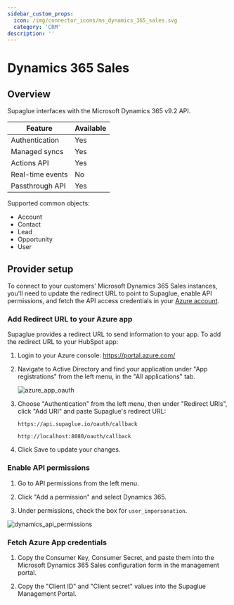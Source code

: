 ```yaml
---
sidebar_custom_props:
  icon: /img/connector_icons/ms_dynamics_365_sales.svg
  category: 'CRM'
description: ''
---
```


# Dynamics 365 Sales

## Overview

Supaglue interfaces with the Microsoft Dynamics 365 v9.2 API.

| Feature                            | Available |
| ---------------------------------- | --------- |
| Authentication                     | Yes       |
| Managed syncs                      | Yes       |
| Actions API                        | Yes       |
| Real-time events                   | No        |
| Passthrough API                    | Yes       |

Supported common objects:

- Account
- Contact
- Lead
- Opportunity
- User

## Provider setup


To connect to your customers' Microsoft Dynamics 365 Sales instances, you'll need to update the redirect URL to point to Supaglue, enable API permissions, and fetch the API access credentials in your [Azure account](https://portal.azure.com/).

### Add Redirect URL to your Azure app

Supaglue provides a redirect URL to send information to your app. To add the redirect URL to your HubSpot app:

1. Login to your Azure console: <https://portal.azure.com/>
1. Navigate to Active Directory and find your application under "App registrations" from the left menu, in the "All applications" tab.

    <BrowserWindow url="https://portal.azure.com/#view/Microsoft_AAD_RegisteredApps/ApplicationMenuBlade/~/Overview/appId/6bf0afcb-7896-45d4-b6ad-b42655b4c321/isMSAApp~/false">

    ![azure_app_oauth](/img/azure_app_oauth.png 'azure app oauth')

    </BrowserWindow>

1. Choose "Authentication" from the left menu, then under "Redirect URIs", click "Add URI" and paste Supaglue's redirect URL:

    <Tabs>
    <TabItem value="supaglue-cloud" label="Supaglue Cloud" default>

    `https://api.supaglue.io/oauth/callback`

    </TabItem>
    <TabItem value="localhost" label="Localhost">

    `http://localhost:8080/oauth/callback`

    </TabItem>
    </Tabs>

1. Click Save to update your changes.

### Enable API permissions

1. Go to API permissions from the left menu.

1. Click "Add a permission" and select Dynamics 365.

1. Under permissions, check the box for `user_impersonation`.

  <BrowserWindow url="https://portal.azure.com/#view/Microsoft_AAD_RegisteredApps/ApplicationMenuBlade/~/CallAnAPI/appId/9a0ed275-1fd4-4099-b809-a2030f4f4e07/isMSAApp~/false">

  ![dynamics_api_permissions](/img/dynamics_api_permissions.png 'dynamics api permissions')

  </BrowserWindow>

### Fetch Azure App credentials

1. Copy the Consumer Key, Consumer Secret, and paste them into the Microsoft Dynamics 365 Sales configuration form in the management portal.

1. Copy the "Client ID" and "Client secret" values into the Supaglue Management Portal.
